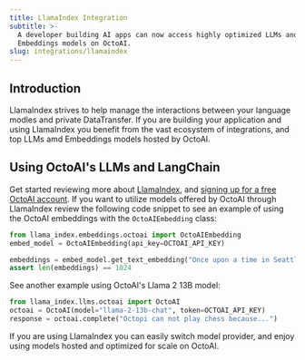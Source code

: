 ```yaml
---
title: LlamaIndex Integration
subtitle: >-
  A developer building AI apps can now access highly optimized LLMs and
  Embeddings models on OctoAI.
slug: integrations/llamaindex
---
```


## Introduction
LlamaIndex strives to help manage the interactions between your language modles and private DataTransfer. 
If you are building your application and using LlamaIndex you benefit from the vast ecosystem of integrations, and top LLMs amd Embeddings models hosted by OctoAI.


## Using OctoAI's LLMs and LangChain
Get started reviewing more about [LlamaIndex](https://docs.llamaindex.ai/en/stable/), and [signing up for a free OctoAI account](https://identity.octoml.ai/oauth/account/sign-up?redirectUrl=https%3A%2F%2Foctoai.cloud%2Foauth%2Fcallback). 
If you want to utilize models offered by OctoAI through LlamaIndex review the following code snippet to see an example of using the OctoAI embeddings with the `OctoAIEmbedding` class:

```python 
from llama_index.embeddings.octoai import OctoAIEmbedding
embed_model = OctoAIEmbedding(api_key=OCTOAI_API_KEY)

embeddings = embed_model.get_text_embedding("Once upon a time in Seattle.")
assert len(embeddings) == 1024
```
See another example using OctoAI's Llama 2 13B model:

```python 
from llama_index.llms.octoai import OctoAI
octoai = OctoAI(model="llama-2-13b-chat", token=OCTOAI_API_KEY)
response = octoai.complete("Octopi can not play chess because...")
```

If you are using LlamaIndex you can easily switch model provider, and enjoy using models hosted and optimized for scale on OctoAI.  